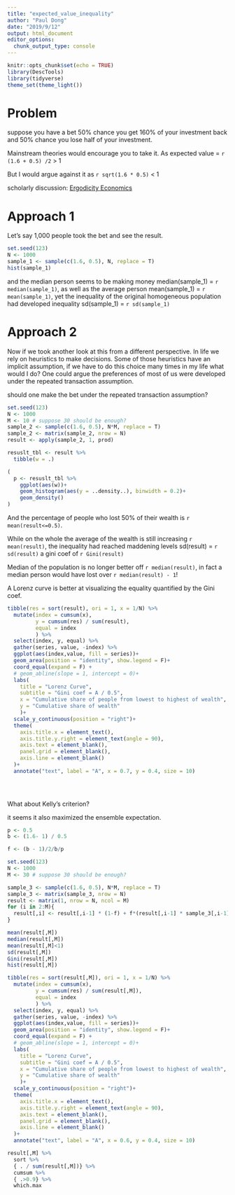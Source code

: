 ```yaml
---
title: "expected_value_inequality"
author: "Paul Dong"
date: "2019/9/12"
output: html_document
editor_options: 
  chunk_output_type: console
---
```


```r
knitr::opts_chunk$set(echo = TRUE)
library(DescTools)
library(tidyverse)
theme_set(theme_light())
```

# Problem
suppose you have a bet 50% chance you get 160% of your investment back and 50% chance you lose half of your investment.

Mainstream theories would encourage you to take it. As expected value = `r (1.6 + 0.5) /2` > 1

But I would argue against it as `r sqrt(1.6 * 0.5)` < 1

scholarly discussion: 
[Ergodicity Economics](https://ergodicityeconomics.files.wordpress.com/2018/06/ergodicity_economics.pdf)

# Approach 1

Let's say 1,000 people took the bet and see the result.

```r
set.seed(123)
N <- 1000
sample_1 <- sample(c(1.6, 0.5), N, replace = T)
hist(sample_1)
```
and the median person seems to be making money median(sample_1) =  `r median(sample_1)`, as well as the average person mean(sample_1) = `r mean(sample_1)`, yet the inequality of the original homogeneous population had developed inequality sd(sample_1) = `r sd(sample_1)`

# Approach 2
Now if we took another look at this from a different perspective. In life we rely on heuristics to make decisions. Some of those heuristics have an implicit assumption, if we have to do this choice many times in my life what would I do? One could argue the preferences of most of us were developed under the repeated transaction assumption. 

should one make the bet under the repeated transaction assumption?

```r
set.seed(123)
N <- 1000
M <- 10 # suppose 30 should be enough?
sample_2 <- sample(c(1.6, 0.5), N*M, replace = T)
sample_2 <- matrix(sample_2, nrow = N)
result <- apply(sample_2, 1, prod)
```
```r
resuslt_tbl <- result %>% 
  tibble(w = .) 

(
  p <- resuslt_tbl %>% 
    ggplot(aes(w))+
    geom_histogram(aes(y = ..density..), binwidth = 0.2)+
    geom_density()
)

```
And the percentage of people who lost 50% of their wealth is `r mean(result<=0.5)`.

While on the whole the average of the wealth is still increasing `r mean(result)`, the inequality had reached maddening levels sd(result) = `r sd(result)` a gini coef of `r Gini(result)`

Median of the population is no longer better off `r median(result)`, in fact a median person would have lost over `r median(result) - 1`!

A Lorenz curve is better at visualizing the equality quantified by the Gini coef.

```r
tibble(res = sort(result), ori = 1, x = 1/N) %>%
  mutate(index = cumsum(x),
         y = cumsum(res) / sum(result),
         equal = index
         ) %>%
  select(index, y, equal) %>%
  gather(series, value, -index) %>% 
  ggplot(aes(index,value, fill = series))+
  geom_area(position = "identity", show.legend = F)+
  coord_equal(expand = F) +
  # geom_abline(slope = 1, intercept = 0)+
  labs(
    title = "Lorenz Curve",
    subtitle = "Gini coef = A / 0.5",
    x = "Cumulative share of people from lowest to highest of wealth",
    y = "Cumulative share of wealth"
    )+
  scale_y_continuous(position = "right")+
  theme(
    axis.title.x = element_text(),
    axis.title.y.right = element_text(angle = 90),
    axis.text = element_blank(),
    panel.grid = element_blank(),
    axis.line = element_blank()
  )+
  annotate("text", label = "A", x = 0.7, y = 0.4, size = 10)
  

  
```

What about Kelly's criterion?

it seems it also maximized the ensemble expectation.

```r

p <- 0.5
b <- (1.6- 1) / 0.5

f <- (b - 1)/2/b/p

set.seed(123)
N <- 1000
M <- 30 # suppose 30 should be enough?

sample_3 <- sample(c(1.6, 0.5), N*M, replace = T)
sample_3 <- matrix(sample_3, nrow = N)
result <- matrix(1, nrow = N, ncol = M)
for (i in 2:M){
  result[,i] <- result[,i-1] * (1-f) + f*(result[,i-1] * sample_3[,i-1])
}

```
```r
mean(result[,M])
median(result[,M])
mean(result[,M]<1)
sd(result[,M])
Gini(result[,M])
hist(result[,M])

```

```r
tibble(res = sort(result[,M]), ori = 1, x = 1/N) %>%
  mutate(index = cumsum(x),
         y = cumsum(res) / sum(result[,M]),
         equal = index
         ) %>%
  select(index, y, equal) %>%
  gather(series, value, -index) %>% 
  ggplot(aes(index,value, fill = series))+
  geom_area(position = "identity", show.legend = F)+
  coord_equal(expand = F) +
  # geom_abline(slope = 1, intercept = 0)+
  labs(
    title = "Lorenz Curve",
    subtitle = "Gini coef = A / 0.5",
    x = "Cumulative share of people from lowest to highest of wealth",
    y = "Cumulative share of wealth"
    )+
  scale_y_continuous(position = "right")+
  theme(
    axis.title.x = element_text(),
    axis.title.y.right = element_text(angle = 90),
    axis.text = element_blank(),
    panel.grid = element_blank(),
    axis.line = element_blank()
  )+
  annotate("text", label = "A", x = 0.6, y = 0.4, size = 10)
```

```r
result[,M] %>% 
  sort %>%
  { . / sum(result[,M])} %>% 
  cumsum %>% 
  { .>0.9} %>% 
  which.max
```

